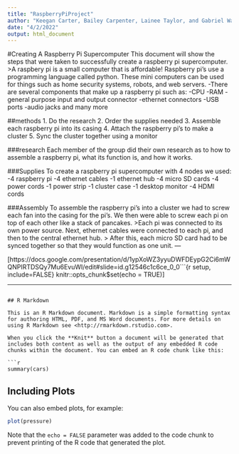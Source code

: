 ```yaml
---
title: "RaspberryPiProject"
author: "Keegan Carter, Bailey Carpenter, Lainee Taylor, and Gabriel Wakefield"
date: "4/2/2022"
output: html_document
---
```

#Creating A Raspberry Pi Supercomputer 
This document will show the steps that were taken to successfully create a raspberry pi supercomputer.
>A raspbery pi is a small computer that is affordable! Raspberry pi's use a programming language called python. These mini computers can be used for things such as home security systems, robots, and web servers. 
-There are several components that make up a raspberry pi such as:
-CPU
-RAM
-general purpose input and output connector
-ethernet connectors
-USB ports
-audio jacks and many more 

##methods 
1. Do the research 
2. Order the supplies needed
3. Assemble each raspberry pi into its casing
4. Attach the raspberry pi's to make a cluster 
5. Sync the cluster together using a monitor

###research 
Each member of the group did their own research as to how to assemble a raspberry pi, what its function is, and how it works. 

###Supplies 
To create a raspberry pi supercomputer with 4 nodes we used: 
-4 raspberry pi 
-4 ethernet cables 
-1 ethernet hub 
-4 micro SD cards 
-4 power cords
-1 power strip
-1 cluster case 
-1 desktop monitor 
-4 HDMI cords 

###Assembly 
To assemble the raspberry pi's into a cluster we had to screw each fan into the casing for the pi's. We then were able to screw each pi on top of each other like a stack of pancakes. 
>Each pi was connected to its own power source. Next, ethernet cables were connected to each pi, and then to the central ethernet hub. 
> After this, each micro SD card had to be synced together so that they would function as one unit. 
---

[https://docs.google.com/presentation/d/1ypXoWZ3yyuDWFDEypG2Ci6mWQNPIRTDSQy7Mu6EvuWI/edit#slide=id.g12546c1c6ce_0_0```{r setup, include=FALSE}
knitr::opts_chunk$set(echo = TRUE)]


---
```

## R Markdown

This is an R Markdown document. Markdown is a simple formatting syntax for authoring HTML, PDF, and MS Word documents. For more details on using R Markdown see <http://rmarkdown.rstudio.com>.

When you click the **Knit** button a document will be generated that includes both content as well as the output of any embedded R code chunks within the document. You can embed an R code chunk like this:

```r
summary(cars)
```

## Including Plots

You can also embed plots, for example:

```r
plot(pressure)
```

Note that the `echo = FALSE` parameter was added to the code chunk to prevent printing of the R code that generated the plot.
